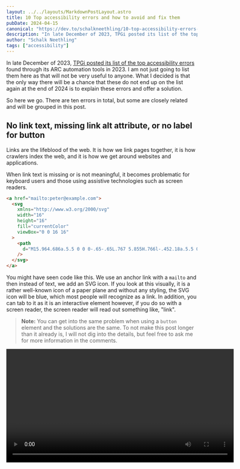 ```yaml
---
layout: ../../layouts/MarkdownPostLayout.astro
title: 10 Top accessibility errors and how to avoid and fix them
pubDate: 2024-04-15
canonical: "https://dev.to/schalkneethling/10-top-accessibility-errors-and-how-to-avoid-and-fix-them-1ncd"
description: "In late December of 2023, TPGi posted its list of the top accessibility errors found through its ARC automation tools in 2023. In this post I explain these errors and offer a solution."
author: "Schalk Neethling"
tags: ["accessibility"]
---
```



In late December of 2023, [TPGi posted its list of the top accessibility errors](https://www.tpgi.com/the-top-accessibility-errors-found-in-2023/) found through its ARC automation tools in 2023. I am not just going to list them here as that will not be very useful to anyone. What I decided is that the only way there will be a chance that these do not end up on the list again at the end of 2024 is to explain these errors and offer a solution.

So here we go. There are ten errors in total, but some are closely related and will be grouped in this post.

## No link text, missing link alt attribute, or no label for button

Links are the lifeblood of the web. It is how we link pages together, it is how crawlers index the web, and it is how we get around websites and applications.

When link text is missing or is not meaningful, it becomes problematic for keyboard users and those using assistive technologies such as screen readers.

```html
<a href="mailto:peter@example.com">
  <svg
    xmlns="http://www.w3.org/2000/svg"
    width="16"
    height="16"
    fill="currentColor"
    viewBox="0 0 16 16"
  >
    <path
      d="M15.964.686a.5.5 0 0 0-.65-.65L.767 5.855H.766l-.452.18a.5.5 0 0 0-.082.887l.41.26.001.002 4.995 3.178 3.178 4.995.002.002.26.41a.5.5 0 0 0 .886-.083zm-1.833 1.89L6.637 10.07l-.215-.338a.5.5 0 0 0-.154-.154l-.338-.215 7.494-7.494 1.178-.471z"
    />
  </svg>
</a>
```

You might have seen code like this. We use an anchor link with a `mailto` and then instead of text, we add an SVG icon. If you look at this visually, it is a rather well-known icon of a paper plane and without any styling, the SVG icon will be blue, which most people will recognize as a link. In addition, you can tab to it as it is an interactive element however, if you do so with a screen reader, the screen reader will read out something like, "link".

> **Note:** You can get into the same problem when using a `button` element and the solutions are the same. To not make this post longer than it already is, I will not dig into the details, but feel free to ask me for more information in the comments.

<Video videoSrc="a11y-10/svg-no-link-text-optim.mp4" width="600" />

The screen reader user therefore has no idea what this link will do if they trigger it. With the SVG nested in the HTML, we can use the `title` SVG element to fix the problem.

```html
<svg
  xmlns="http://www.w3.org/2000/svg"
  width="16"
  height="16"
  fill="currentColor"
  viewBox="0 0 16 16"
  role="img"
>
  <title>Email me</title>
  <path
    d="M15.964.686a.5.5 0 0 0-.65-.65L.767 5.855H.766l-.452.18a.5.5 0 0 0-.082.887l.41.26.001.002 4.995 3.178 3.178 4.995.002.002.26.41a.5.5 0 0 0 .886-.083zm-1.833 1.89L6.637 10.07l-.215-.338a.5.5 0 0 0-.154-.154l-.338-.215 7.494-7.494 1.178-.471z"
  />
</svg>
```

> **Note:** You may have noticed that I added a `role` of `img` to the SVG. This is so that the browser will not attempt to read the contents of the SVG but treat it as an image.

<Video videoSrc="a11y-10/link-svg-title.mp4" width="600" />

What if the SVG is not inlined in the HTML but added as a background image using CSS? You have two options with the same result. The first is to add a class called `visually-hidden` to your global CSS

```css
.visually-hidden {
  border: 0;
  clip: rect(0 0 0 0);
  height: 1px;
  margin: -1px;
  overflow: hidden;
  padding: 0;
  position: absolute;
  width: 1px;
}
```

You would then use the following HTML:

```html
<a href="mailto:peter@example.com" class="icon icon-email"
  ><span class="visually-hidden">Email me</span></a
>
```

The CSS will hide the text visually, but the screen reader will still read it and use it as the accessible text of the link. Another option is to use `aria-label`.

```html
<a aria-label="Email me" href="mailto:peter@example.com" class="icon icon-email"</a>
```

<Video videoSrc="a11y-10/link-aria-label.mp4" width="600" />

Great, but did I mean by links having meaningful text? Consider the following:

```html
Learn more about writing meaningful link text.
<a href="https://wcag.com/blog/writing-meaningful-link-text/">Click here</a>
```

If you look at this visually in the browser, you might not see the problem. However, for someone using a screen reader and either tabbing through the links on the page or using the links menu shown earlier, all they will hear is "Click here". This is what is meant by having meaningful text.

It is very easy to fix though.

```html
<a href="https://wcag.com/blog/writing-meaningful-link-text/"
  >Learn more about writing meaningful link text.</a
>
```

The video below walks through this as well.

<Video videoSrc="a11y-10/a11y-link-text-optim.mp4" width="600" />

## Positive `tab-index` and non-interactive elements in the tab order

As mentioned, users who rely on a keyboard to navigate your site, power users, and those using assistive technologies such as screen readers very often use their tab key to move through your sites and applications.

By default, the only elements that will receive focus are interactive elements such as links, buttons, and form elements. There are ways to force a non-interactive element to be added to the tab order or control the tab order, and there is also a way to make an element focusable without adding it to the tab order. This is commonly done when the focus state is managed via JavaScript. I will not touch on this last one here.

You can control the natural tab order by using positive numbers with the `tab-index` attribute. There is never a good reason for this. I very rarely use blanket statements like this, but I believe this is one of the instances where it is warranted. This practice is extremely brittle and can quickly break the user experience and user expectations. Instead, use semantic HTML and ensure that the HTML source order matches your desired tab order.

> Remember you can also change the layout using CSS, but do not try to control the tab order, let the browser do the work for you.

Another way you can use `tab-index` is with a value of 0 (zero). This allows you to add a non-interactive element into the "natural" tab order. I wrapped natural in quotes in the previous sentence because while the item will be added in the natural tab order, there is nothing natural about a non-interactive element being made focusable.

This is another one where I would advise relying on sensible HTML source order and allowing the browser to take over from there.

## Missing `alt` text

It is hard to believe that at the end of 2023 and therefore in 2024 this is still one of the top errors showing up in accessibility audits.

The guidelines are clear, and adding the appropriate content for an `alt` attribute is quick and easy. This leads me to believe that most of these are introduced not through user error but because of the lack of support from various tooling.

I hate to call out a company, but I stopped using Buffer because their tools do not allow me to specify alternative text when adding an image to a scheduled social media post. Now, does the blame lie on the side of Buffer or on the side of the social media platforms that do not provide an API to specify alternative text? I do not know, but I would love to know. If you know, let me know in the comments.

Whenever you can, please take a moment to provide alternative text for any media that conveys meaning and is not purely decorative. While there is no limit on the number of characters you can use in an `alt` attribute, try to be descriptive but concise. Tools such as the various chatbots can also help you here if, for example, your first language is not English and you want to provide alternative text in English.

As an example let's say the hero image for this post was the only place where the title was conveyed to the reader. In that case, I would markup the image as follows:

```html
<img
  alt="An image depicting people of various ages and abilities. Overlayed is the text, '10 Top accessibility errors and how to avoid and fix them'"
  src="/media/hero.webp"
  width="1200"
  height="400"
/>
```

Seeing that the image is purely decorative and the title is available to screen readers as text, I would use an empty value for the `alt` attribute:

```html
<img alt="" src="/media/hero.webp" width="1200" height="400" />
```

## Lists not nested correctly

The primary concern is that a developer does not use the most appropriate list type for the content. Let's say you are writing the instructions to make a pizza. Before making the pizza you would need to go to the store and buy the ingredients. Once you have the ingredients you need to follow the needed steps to ensure a successful and delicious pizza. However, the order you buy the ingredients is not important only that you buy them all.

Now you could, and probably would, mark this up as two separate lists, but for the sake of the example let's use a primary list and one nested list.

You could use an unordered list and nest another unordered list, but then you would have made the mistake that this error is all about. Instead, our primary list is an ordered list and our ingredient list is a nested unordered list.

```html
<ol>
  <li>Head to the store and buy the following ingredients:
    <ul>
      <li>Bread flour</li>
      <li>Dry yeast</li>
      <li>Extra virgin Greek olive oil</li>
      <li>Tomato sauce</li>
      <li>Cheese</li>
      <li>Fresh basil</li>
    <ul>
  </li>
  <li>Proof the yeast</li>
  <li>Knead the dough</li>
  <li>Let the dough rise</li>
  <li>Preheat the pizza stone</li>
  <li>Prepare the toppings</li>
  <li>Flatten and stretch the dough</li>
  <li>Brush the dough with olive oil</li>
  <li>Spread with tomato sauce and sprinkle with toppings</li>
  <li>Slide pizza into the oven</li>
  <li>Bake</li>
  <li>Stuff thy face 🍕</li>
</ol>
```

## Duplicate labels used

The labels here refer to the labels used with form elements. While it is critical to ensure your labels are unique and descriptive, I have found that it is still very often the case that people either do not specify labels (relying on the `placeholder`) or specify a label, but do not associate the label with the `input` element.

```html
<label>Username</label>
<input type="text" name="username" id="username" />

<label>Email address</label>
<input type="email" name="email" id="email" />
```

<Video videoSrc="a11y-10/form-elements-no-for-optim.mp4" width="600" />

**Please, please** ensure that you _always_ provide unique, clear label text, associated with the relevant input. What do I mean by associating a label with an input? This is achieved by a combination of the `for` attribute on the `label` element and an associated `id` attribute on the form element.

```html
<label for="username">Username</label>
<input type="text" name="username" id="username" />

<label for="email">Email address</label>
<input type="email" name="email" id="email" />
```

<Video videoSrc="a11y-10/form-elements-with-for.mp4" width="600" />

## Invalid `aria-labelledby` and `aria-describedby`

These errors are caused by the same underlying problem and are solved by the same solution so I will describe them together. Both of these attributes work in much the same way as we just discussed with associating a `label` element and form element.

Instead of the `for` attribute, however, you use either `aria-labelledby` or `aria-describedby`. The value of these attributes must match the value of an `id` attribute on another element. For example:

```html
<section aria-labelledby="my-portfolio-section-title">
  <h2 id="my-portfolio-section-title">My portfolio</h2>
</section>
```

> **NOTE:** A `section` element without an accessible name has an implicit `generic` role and therefore has no real semantic meaning. The example above does have an accessible name thanks to the `aria-labelledby` attribute. In this case, the section has a role of `region` and as such will show up in the landmark roles section of screen reader tools such as VoiceOver on macOS.

An instance where using the technique above is incredibly useful is with the `nav` element. On a documentation site, for example, you might have a header with your primary navigation, a sidebar with navigation for your documentation, a table of contents for the current page, and a secondary navigation in the footer. If all of these are marked up using the `nav` element, you will have four landmarks, but they will all be identified as navigation without any distinguishing label. You can fix this with either an `aria-label` or `aria-labelledby`.

<Video videoSrc="a11y-10/nav-no-aria.mp4" width="600" />

```html
<nav aria-label="Primary">...</nav>

<aside>
  <nav aria-labelledby="sidebar-title-get-started">
    <h3 id="sidebar-title-get-started">Get started</h3>
    ...
  </nav>

  <nav aria-labelledby="sidebar-title-learn-astro">
    <h3 id="sidebar-title-learn-astro">Learn Astro</h3>
    ...
  </nav>
</aside>
```

<Video videoSrc="a11y-10/nav-with-aria-labelledby.mp4" width="600" />

### Conclusion

I hope you found all of this helpful and that it will help you avoid these very common errors and allow you to fix them when you do come across them. Now go and make the web awesome and accessible for all.
